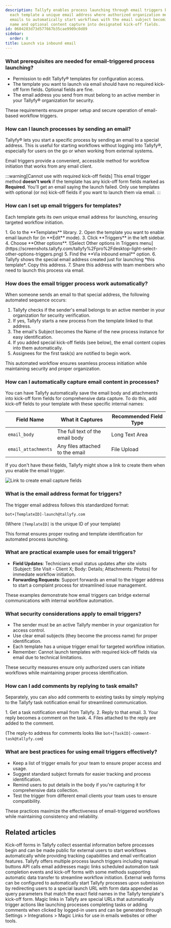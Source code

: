 ```yaml
---
description: Tallyfy enables process launching through email triggers by assigning
  each template a unique email address where authorized organization members can send
  emails to automatically start workflows with the email subject becoming the process
  name and optional content capture into designated kick-off fields.
id: 0604283d73d577667b35cae9909c0d89
sidebar:
  order: 8
title: Launch via inbound email
---
```



### What prerequisites are needed for email-triggered process launching?

*   Permission to edit Tallyfy® templates for configuration access.
*   The template you want to launch via email should have no required kick-off form fields. Optional fields are fine.
*   The email address you send from must belong to an active member in your Tallyfy® organization for security.

These requirements ensure proper setup and secure operation of email-based workflow triggers.

### How can I launch processes by sending an email?

Tallyfy® lets you start a specific process by sending an email to a special address. This is useful for starting workflows without logging into Tallyfy®, especially for users on the go or when working from external systems.

Email triggers provide a convenient, accessible method for workflow initiation that works from any email client.

:::warning[Cannot use with required kick-off fields]
This email trigger method **doesn't work** if the template has any kick-off form fields marked as **Required**. You'll get an email saying the launch failed. Only use templates with optional (or no) kick-off fields if you want to launch them via email.
:::

### How can I set up email triggers for templates?

Each template gets its own unique email address for launching, ensuring targeted workflow initiation.

<Steps>
1. Go to the **Templates** library.
2. Open the template you want to enable email launch for (in **Edit** mode).
3. Click **Triggers** in the left sidebar.
4. Choose **Other options**.
   ![Select Other options in Triggers menu](https://screenshots.tallyfy.com/tallyfy%2Fpro%2Fdesktop-light-select-other-options-triggers.png)
5. Find the **Via inbound email** option.
6. Tallyfy shows the special email address created just for launching *this template*. Copy this address.
7. Share this address with team members who need to launch this process via email.
</Steps>

### How does the email trigger process work automatically?

When someone sends an email to that special address, the following automated sequence occurs:

1. Tallyfy checks if the sender's email belongs to an active member in your organization for security verification.
2. If yes, Tallyfy starts a new process from the template linked to that address.
3. The email's Subject becomes the Name of the new process instance for easy identification.
4. If you added special kick-off fields (see below), the email content copies into them automatically.
5. Assignees for the first task(s) are notified to begin work.

This automated workflow ensures seamless process initiation while maintaining security and proper organization.

### How can I automatically capture email content in processes?

You can have Tallyfy automatically save the email body and attachments into kick-off form fields for comprehensive data capture. To do this, add kick-off fields to your template with these specific internal names:

| Field Name              | What it Captures                  | Recommended Field Type |
|-------------------------|-----------------------------------|------------------------|
| `email_body`            | The full text of the email body   | Long Text Area         |
| `email_attachments`     | Any files attached to the email | File Upload            |

If you don't have these fields, Tallyfy might show a link to create them when you enable the email trigger.

![Link to create email capture fields](https://screenshots.tallyfy.com/tallyfy%2Fpro%2Fdesktop-light-create-email-fields.png)

### What is the email address format for triggers?

The trigger email address follows this standardized format:

```text
bot+[TemplateID]-launch@tallyfy.com
```

(Where `[TemplateID]` is the unique ID of your template)

This format ensures proper routing and template identification for automated process launching.

### What are practical example uses for email triggers?

*   **Field Updates**: Technicians email status updates after site visits (Subject: Site Visit - Client X; Body: Details; Attachments: Photos) for immediate workflow initiation.
*   **Forwarding Requests**: Support forwards an email to the trigger address to start a complaint process for streamlined issue management.

These examples demonstrate how email triggers can bridge external communications with internal workflow automation.

### What security considerations apply to email triggers?

*   The sender must be an active Tallyfy member in your organization for access control.
*   Use clear email subjects (they become the process name) for proper identification.
*   Each template has a unique trigger email for targeted workflow initiation.
*   Remember: Cannot launch templates with required kick-off fields via email due to technical limitations.

These security measures ensure only authorized users can initiate workflows while maintaining proper process identification.

### How can I add comments by replying to task emails?

Separately, you can also add comments to existing tasks by simply replying to the Tallyfy task notification email for streamlined communication.

<Steps>
1. Get a task notification email from Tallyfy.
2. Reply to that email.
3. Your reply becomes a comment on the task.
4. Files attached to the reply are added to the comment.
</Steps>

(The reply-to address for comments looks like `bot+[TaskID]-comment-task@tallyfy.com`)

### What are best practices for using email triggers effectively?

- Keep a list of trigger emails for your team to ensure proper access and usage.
- Suggest standard subject formats for easier tracking and process identification.
- Remind users to put details in the body if you're capturing it for comprehensive data collection.
- Test the trigger from different email clients your team uses to ensure compatibility.

These practices maximize the effectiveness of email-triggered workflows while maintaining consistency and reliability.


## Related articles
<CardGrid>
<LinkTitleCard header="<b>Triggers > Launch via a kick-off form</b>" href="/products/pro/launching/triggers/kick-off-forms/" > Kick-off forms in Tallyfy collect essential information before processes begin and can be made public for external users to start workflows automatically while providing tracking capabilities and email verification features. </LinkTitleCard>
<LinkTitleCard header="<b>Launching > Triggers</b>" href="/products/pro/launching/triggers/" > Tallyfy offers multiple process launch triggers including manual buttons API calls email addresses magic links scheduled automation task completion events and kick-off forms with some methods supporting automatic data transfer to streamline workflow initiation. </LinkTitleCard>
<LinkTitleCard header="<b>Launching > Launch a process from a web form</b>" href="/products/pro/launching/how-to-launch-a-tallyfy-process-from-a-webform/" > External web forms can be configured to automatically start Tallyfy processes upon submission by redirecting users to a special launch URL with form data appended as query parameters that match the exact field names in the Tallyfy template's kick-off form. </LinkTitleCard>
<LinkTitleCard header="<b>Triggers > Launch via a magic link</b>" href="/products/pro/launching/triggers/magic-links/" > Magic links in Tallyfy are special URLs that automatically trigger actions like launching processes completing tasks or adding comments when clicked by logged-in users and can be generated through Settings > Integrations > Magic Links for use in emails websites or other tools. </LinkTitleCard>
</CardGrid>